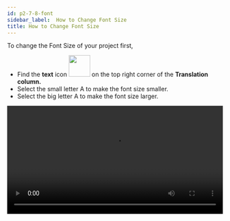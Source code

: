 ```yaml
---
id: p2-7-8-font
sidebar_label:  How to Change Font Size
title: How to Change Font Size
---
```


To change the Font Size of your project first, 

- Find the **text** icon <img src="/assets/font-size.png" width="50px" alt=""/> on the top right corner of the **Translation column.**
- Select the small letter A to make the font size smaller.
- Select the big letter A to make the font size larger. 

<video controls src="/assets/change-font.mov" width="100%" type="video/mov"/>